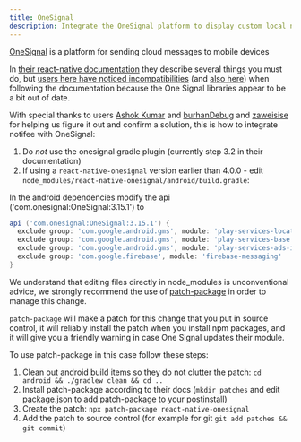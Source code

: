 ```yaml
---
title: OneSignal
description: Integrate the OneSignal platform to display custom local notifications with Notifee.
---
```


[OneSignal](https://onesignal.com) is a platform for sending cloud messages to mobile devices

In [their react-native documentation](https://documentation.onesignal.com/docs/react-native-sdk-setup) they describe several things you must do, but [users here have noticed incompatibilities](https://github.com/notifee/react-native-notifee/issues/124#issuecomment-690383445) (and [also here](https://github.com/notifee/react-native-notifee/issues/145#issuecomment-690372202)) when following the documentation because the One Signal libraries appear to be a bit out of date.

With special thanks to users [Ashok Kumar](https://github.com/ashokkumar88) and [burhanDebug](https://github.com/burhanDebug) and [zaweisise](https://github.com/zaweiswise) for helping us figure it out and confirm a solution, this is how to integrate notifee with OneSignal:

1. Do *not* use the onesignal gradle plugin (currently step 3.2 in their documentation)
1. If using a `react-native-onesignal` version earlier than 4.0.0 - edit `node_modules/react-native-onesignal/android/build.gradle`:

In the android dependencies modify the api ('com.onesignal:OneSignal:3.15.1') to

```groovy
api ('com.onesignal:OneSignal:3.15.1') {
  exclude group: 'com.google.android.gms', module: 'play-services-location'
  exclude group: 'com.google.android.gms', module: 'play-services-base'
  exclude group: 'com.google.android.gms', module: 'play-services-ads-identifier'
  exclude group: 'com.google.firebase', module: 'firebase-messaging'
}
```

We understand that editing files directly in node_modules is unconventional advice, we strongly recommend the use of [patch-package](https://github.com/ds300/patch-package) in order to manage this change. 

`patch-package` will make a patch for this change that you put in source control, it will reliably install the patch when you install npm packages, and it will give you a friendly warning in case One Signal updates their module.

To use patch-package in this case follow these steps:

1. Clean out android build items so they do not clutter the patch: `cd android && ./gradlew clean && cd ..`
1. Install patch-package according to their docs (`mkdir patches` and edit package.json to add patch-package to your postinstall)
1. Create the patch: `npx patch-package react-native-onesignal`
1. Add the patch to source control (for example for git `git add patches && git commit`)
